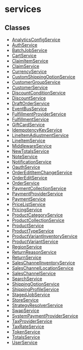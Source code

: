 
# services

## Classes

- [AnalyticsConfigService](../services/classes/services.AnalyticsConfigService.mdx)
- [AuthService](../services/classes/services.AuthService.mdx)
- [BatchJobService](../services/classes/services.BatchJobService.mdx)
- [CartService](../services/classes/services.CartService.mdx)
- [ClaimItemService](../services/classes/services.ClaimItemService.mdx)
- [ClaimService](../services/classes/services.ClaimService.mdx)
- [CurrencyService](../services/classes/services.CurrencyService.mdx)
- [CustomShippingOptionService](../services/classes/services.CustomShippingOptionService.mdx)
- [CustomerGroupService](../services/classes/services.CustomerGroupService.mdx)
- [CustomerService](../services/classes/services.CustomerService.mdx)
- [DiscountConditionService](../services/classes/services.DiscountConditionService.mdx)
- [DiscountService](../services/classes/services.DiscountService.mdx)
- [DraftOrderService](../services/classes/services.DraftOrderService.mdx)
- [EventBusService](../services/classes/services.EventBusService.mdx)
- [FulfillmentProviderService](../services/classes/services.FulfillmentProviderService.mdx)
- [FulfillmentService](../services/classes/services.FulfillmentService.mdx)
- [GiftCardService](../services/classes/services.GiftCardService.mdx)
- [IdempotencyKeyService](../services/classes/services.IdempotencyKeyService.mdx)
- [LineItemAdjustmentService](../services/classes/services.LineItemAdjustmentService.mdx)
- [LineItemService](../services/classes/services.LineItemService.mdx)
- [MiddlewareService](../services/classes/services.MiddlewareService.mdx)
- [NewTotalsService](../services/classes/services.NewTotalsService.mdx)
- [NoteService](../services/classes/services.NoteService.mdx)
- [NotificationService](../services/classes/services.NotificationService.mdx)
- [OauthService](../services/classes/services.OauthService.mdx)
- [OrderEditItemChangeService](../services/classes/services.OrderEditItemChangeService.mdx)
- [OrderEditService](../services/classes/services.OrderEditService.mdx)
- [OrderService](../services/classes/services.OrderService.mdx)
- [PaymentCollectionService](../services/classes/services.PaymentCollectionService.mdx)
- [PaymentProviderService](../services/classes/services.PaymentProviderService.mdx)
- [PaymentService](../services/classes/services.PaymentService.mdx)
- [PriceListService](../services/classes/services.PriceListService.mdx)
- [PricingService](../services/classes/services.PricingService.mdx)
- [ProductCategoryService](../services/classes/services.ProductCategoryService.mdx)
- [ProductCollectionService](../services/classes/services.ProductCollectionService.mdx)
- [ProductService](../services/classes/services.ProductService.mdx)
- [ProductTypeService](../services/classes/services.ProductTypeService.mdx)
- [ProductVariantInventoryService](../services/classes/services.ProductVariantInventoryService.mdx)
- [ProductVariantService](../services/classes/services.ProductVariantService.mdx)
- [RegionService](../services/classes/services.RegionService.mdx)
- [ReturnReasonService](../services/classes/services.ReturnReasonService.mdx)
- [ReturnService](../services/classes/services.ReturnService.mdx)
- [SalesChannelInventoryService](../services/classes/services.SalesChannelInventoryService.mdx)
- [SalesChannelLocationService](../services/classes/services.SalesChannelLocationService.mdx)
- [SalesChannelService](../services/classes/services.SalesChannelService.mdx)
- [SearchService](../services/classes/services.SearchService.mdx)
- [ShippingOptionService](../services/classes/services.ShippingOptionService.mdx)
- [ShippingProfileService](../services/classes/services.ShippingProfileService.mdx)
- [StagedJobService](../services/classes/services.StagedJobService.mdx)
- [StoreService](../services/classes/services.StoreService.mdx)
- [StrategyResolverService](../services/classes/services.StrategyResolverService.mdx)
- [SwapService](../services/classes/services.SwapService.mdx)
- [SystemPaymentProviderService](../services/classes/services.SystemPaymentProviderService.mdx)
- [TaxProviderService](../services/classes/services.TaxProviderService.mdx)
- [TaxRateService](../services/classes/services.TaxRateService.mdx)
- [TokenService](../services/classes/services.TokenService.mdx)
- [TotalsService](../services/classes/services.TotalsService.mdx)
- [UserService](../services/classes/services.UserService.mdx)
